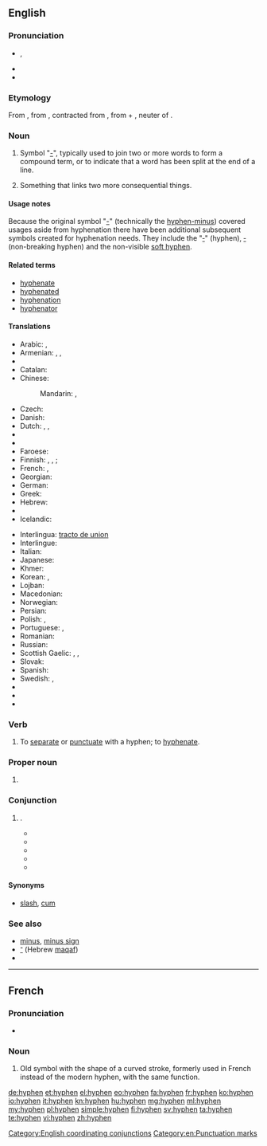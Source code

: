 ==English==
{{wikipedia}}

===Pronunciation===
* {{a|UK}} {{IPA|/ˈhaɪ.fən/}}, {{X-SAMPA|/"haI.f@n/}}
* {{audio|En-us-hyphen.ogg|Audio (US)}}
* {{rhymes|aɪfən}}

===Etymology===
From {{etyl|LL.}}, from {{etyl|grc}} {{term|ὑφέν||together|sc=polytonic|tr=hyphen|lang=grc}}, contracted from {{term|ὑφ' ἕν||under one|tr=hyph' hen|lang=grc|sc=polytonic}}, from {{term|ὑπό||under|tr=hypo|lang=grc|sc=polytonic}} + {{term|ἕν||one|tr=hen|lang=grc|sc=polytonic}}, neuter of {{term|εἷς||one|tr=heis|lang=grc|sc=polytonic}}.

===Noun===
{{en-noun}}

# Symbol "[[-]]", typically used to join two or more words to form a compound term, or to indicate that a word has been split at the end of a line.
# {{figuratively}} Something that links two more consequential things.

====Usage notes====
Because the original symbol "[[-]]" (technically the [[hyphen-minus]]) covered usages aside from hyphenation there have been additional subsequent symbols created for hyphenation needs. They include the "[[‐]]" (hyphen), [[‑]] (non-breaking hyphen) and the non-visible [[soft hyphen]].

====Related terms====
* [[hyphenate]]
* [[hyphenated]]
* [[hyphenation]]
* [[hyphenator]]

====Translations====
{{trans-top|symbol used to join words or to indicate a word has been split}}
* Arabic: {{t-|ar|شحطة|f|tr=sháHTa}},  {{t-|ar|شرطة|f|tr=shárTa}}
* Armenian: {{t-|hy|միության գծիկ|tr=miut’yan gçik}}, {{t-|hy|դեֆիս|tr=defis}},  {{t-|hy|ենթամնա|tr=ent’amna}}
* {{trreq|bg}}
* Catalan: {{t|ca|guionet|m}}
* Chinese:
*: Mandarin: {{t|cmn|連字號|sc=Hani}}, {{t|cmn|连字号|tr=liánzìhào|sc=Hani}}
* Czech: {{t-|cs|spojovník|m}}
* Danish: {{t+|da|bindestreg}}
* Dutch: {{t|nl|afbreekteken|n}}, {{t|nl|koppelteken|n}}, {{t|nl|verbindingsstreepje|n}}
* {{trreq|eo}}
* {{trreq|et}}
* Faroese: {{t|fo|bindistrika|f}}
* Finnish: {{gloss|joining compounds}} {{t+|fi|yhdysmerkki}}, {{t+|fi|yhdysviiva}}, {{t-|fi|väliviiva}}; {{gloss|dividing words between lines}} {{t-|fi|tavuviiva}}
* French: {{t+|fr|trait d'union|m}}, {{t+|fr|tiret|m}}
* Georgian: {{t+|ka|დეფისი|sc=Geor|tr=dep'isi}}
* German: {{t+|de|Bindestrich|m}}
* Greek: {{t+|el|ενωτικό|n|tr=enotikó}}
* Hebrew: {{t+|he|מקף|m|tr=makaf}}
* {{trreq|hu}}
* Icelandic: {{t+|is|bandstrik|n}}
{{trans-mid}}
* Interlingua: [[tracto de union]]
* Interlingue: {{t|ie|tiré}}
* Italian: {{t+|it|trattino|m}}
* Japanese: {{t+|ja|ハイフン|tr=haifun}}
* Khmer: {{t|km|សហសញ្ញា|tr=sa’ha’ saññaa|sc=Khmr}}
* Korean: {{t-|ko|붙임표|tr=buchimpyo|sc=Hang}}, {{t-|ko|하이픈|tr=haifeun}}
* Lojban: {{t-|jbo|jonle'u}}
* Macedonian: {{t-|mk|цртичка|f|tr=c'rtička}}
* Norwegian: {{t-|no|bindestrek|m}}
* Persian: {{t-|fa|نیم‌خط|tr=nim-xat|sc=fa-Arab}}
* Polish: {{t+|pl|dywiz|m}}, {{t+|pl|łącznik|m}}
* Portuguese: {{t|pt|hífen|m}}, {{t|pt|traço-de-união|m}}
* Romanian: {{t|ro|liniuță|f}}
* Russian: {{t+|ru|дефис|m|tr=defís}}
* Scottish Gaelic: {{t-|gd|sgrìob-cheangail|f}},  {{t-|gd|strìoch|f}}, {{t-|gd|tàthan|m}}
* Slovak: {{t-|sk|pomlčka|f}}
* Spanish: {{t+|es|guion|m}}
* Swedish: {{t+|sv|bindestreck|n}}, {{t+|sv|divis}}
* {{trreq|tr}}
* {{trreq|uk}}
* {{trreq|vo}}
{{trans-bottom}}

===Verb===
{{en-verb}}

# {{transitive|dated}} To [[separate]] or [[punctuate]] with a hyphen; to [[hyphenate]].

===Proper noun===
{{en-proper noun}}

# {{colloquial}} {{non-gloss definition|Used to refer to a person with a hyphenated name}}

===Conjunction===
{{en-con}}

# {{non-gloss definition|Used to emphasize the coordinating function usually indicated by the punctuation "-"}}.
#* {{quote-book|title=Youth is the time|author=Robert Gessner|year=1945|passage=You are sitting at the wrong table, if I may be so bold, among the misguided who believe in the mass murder of mentalities, otherwise known as the liberal arts '''hyphen''' vocational training '''hyphen''' education.}}
#* {{quote-book|title=Home town|author=[[w:Cleveland Amory|Cleveland Amory]]|year=1950|passage=Ax was now a Hollywood hyphenated man. An actor '''hyphen''' director '''hyphen''' writer.}}
#* {{quote-book|title=Vanishing acts|author=Linda Crawford|year=1983|passage=He described himself as a poet-composer and actually said the word hyphen when he did so: "I'm a poet '''hyphen''' composer.}}
#* {{quote-book|title=M*A*S*H: the exclusive, inside story of TV's most popular show|author=David S. Reiss|year=1983|passage=He is an actor ('''hyphen''') writer ('''hyphen''') director. In the fifth year of the series Alan Alda added another title to his growing list — that of creative consultant.}}
#* {{quote-book|title=What If Holden Caulfield Went to Law School?|page=65|author=Stephen M. Murphy|year=2007|passage=One reason he has avoided reading legal thrillers is that “they seem really to have been written by lawyer-'''hyphen'''-authors.”}}

====Synonyms====
* {{sense|used as coordinator}} [[slash]], [[cum]]

===See also===
* [[minus]], [[minus sign]]
* [[־]] (Hebrew [[maqaf]])
* {{pedialite}}
{{punctuation}}

[[Category:English coordinating conjunctions]]
[[Category:en:Punctuation marks]]

----

==French==

===Pronunciation===
* {{IPA|/ˈi.fɛn/|lang=fr}}

===Noun===
{{fr-noun|m}}

# Old symbol with the shape of a curved stroke, formerly used in French instead of the modern hyphen, with the same function.

[[de:hyphen]]
[[et:hyphen]]
[[el:hyphen]]
[[eo:hyphen]]
[[fa:hyphen]]
[[fr:hyphen]]
[[ko:hyphen]]
[[io:hyphen]]
[[it:hyphen]]
[[kn:hyphen]]
[[hu:hyphen]]
[[mg:hyphen]]
[[ml:hyphen]]
[[my:hyphen]]
[[pl:hyphen]]
[[simple:hyphen]]
[[fi:hyphen]]
[[sv:hyphen]]
[[ta:hyphen]]
[[te:hyphen]]
[[vi:hyphen]]
[[zh:hyphen]]